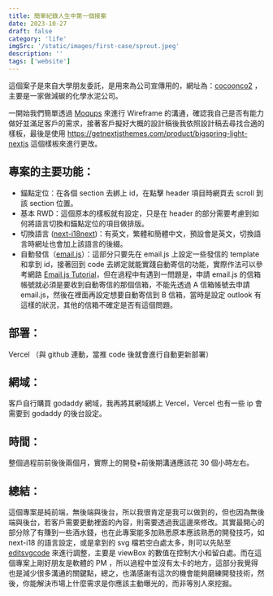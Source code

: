 ```yaml
---
title: 簡單紀錄人生中第一個接案
date: 2023-10-27
draft: false
category: 'life'
imgSrc: '/static/images/first-case/sprout.jpeg'
description: ''
tags: ['website']
---
```


<PostImage source="/static/images/first-case/sprout.jpeg" description="Photo by Majharul Islam on Unsplash" />

這個案子是來自大學朋友委託，是用來為公司宣傳用的，網址為：[cocoonco2](https://www.cocoonco2.com/) ，主要是一家做減碳的化學水泥公司。

一開始我們簡單透過 [Moqups](https://app.moqups.com/) 來進行 Wireframe 的溝通，確認我自己是否有能力做好並滿足客戶的需求，接著客戶擬好大概的設計稿後我依照設計稿去尋找合適的樣板，最後是使用 https://getnextjsthemes.com/product/bigspring-light-nextjs 這個樣板來進行更改。

<PostImage source="/static/images/first-case/layout.jpeg" description="Final 的設計稿" />

## 專案的主要功能：

-   錨點定位：在各個 section 去綁上 id，在點擊 header 項目時網頁去 scroll 到該 section 位置。
-   基本 RWD：這個原本的樣板就有設定，只是在 header 的部分需要考慮到如何將語言切換和錨點定位的項目做排版。
-   切換語言 ([next-i18next](https://github.com/i18next/next-i18next#next-i18next))：有英文，繁體和簡體中文，預設會是英文，切換語言時網址也會加上該語言的後綴。
-   自動發信（[email.js](https://www.emailjs.com/)）：這部分只要先在 email.js 上設定一些發信的 template 和拿到 id，接著回到 code 去綁定就能實踐自動寄信的功能，實際作法可以參考網路 [Email.js Tutorial](https://www.youtube.com/watch?v=bMq2riFCF90&ab_channel=ChaooCharles)，但在過程中有遇到一問題是，申請 email.js 的信箱帳號就必須是要收到自動寄信的那個信箱，不能先透過 A 信箱帳號去申請 email.js，然後在裡面再設定想要自動寄信到 B 信箱，當時是設定 outlook 有這樣的狀況，其他的信箱不確定是否有這個問題。

## 部署：

Vercel （與 github 連動，當推 code 後就會進行自動更新部署）

## 網域：

客戶自行購買 godaddy 網域，我再將其網域綁上 Vercel，Vercel 也有一些 ip 會需要到 godaddy 的後台設定。

## 時間：

整個過程前前後後兩個月，實際上的開發+前後期溝通應該花 30 個小時左右。

<PostImage source="/static/images/first-case/timeline.jpeg" description="開發時間" />

## 總結：

這個專案是純前端，無後端與後台，所以我很肯定是我可以做到的，但也因為無後端與後台，若客戶需要更動裡面的內容，則需要透過我這邊來修改。其實最開心的部分除了有賺到一些酒水錢，也在此專案能多加熟悉原本應該熟悉的開發技巧，如 next-i18 的語言設定，或是拿到的 svg 檔若空白處太多，則可以先貼至 [editsvgcode](https://editsvgcode.com/) 來進行調整，主要是 viewBox 的數值在控制大小和留白處。而在這個專案上剛好朋友是軟體的 PM ，所以過程中並沒有太卡的地方，這部分我覺得也是減少很多溝通的關鍵點，總之，也滿感謝有這次的機會能夠磨練開發技術，然後，你能解決市場上什麼需求是你應該主動曝光的，而非等別人來挖掘。

<PostImage source="/static/images/first-case/svg.jpeg" description="editsvgcode.com 能即時的裁切 svg" />
